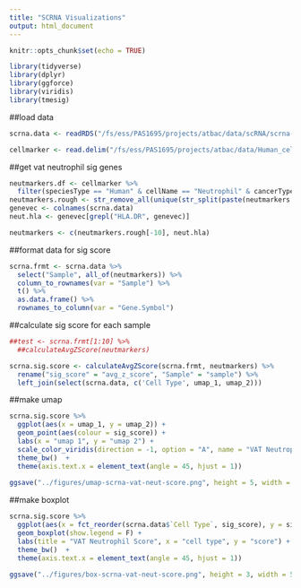 ```yaml
---
title: "SCRNA Visualizations"
output: html_document
---
```


```r
knitr::opts_chunk$set(echo = TRUE)

library(tidyverse)
library(dplyr)
library(ggforce)
library(viridis)
library(tmesig)
```

##load data
```r
scrna.data <- readRDS("/fs/ess/PAS1695/projects/atbac/data/scRNA/scrna-seurat-subset.RDS")

cellmarker <- read.delim("/fs/ess/PAS1695/projects/atbac/data/Human_cell_markers.txt")
```

##get vat neutrophil sig genes
```r
neutmarkers.df <- cellmarker %>%
  filter(speciesType == "Human" & cellName == "Neutrophil" & cancerType == "Normal" & grepl("blood", tissueType, ignore.case = T))
neutmarkers.rough <- str_remove_all(unique(str_split(paste(neutmarkers.df$geneSymbol, collapse = ","), ",")[[1]]), " |\\[|\\]")
genevec <- colnames(scrna.data)
neut.hla <- genevec[grepl("HLA.DR", genevec)]

neutmarkers <- c(neutmarkers.rough[-10], neut.hla) 
```

##format data for sig score
```r
scrna.frmt <- scrna.data %>%
  select("Sample", all_of(neutmarkers)) %>%
  column_to_rownames(var = "Sample") %>%
  t() %>%
  as.data.frame() %>%
  rownames_to_column(var = "Gene.Symbol")
```

##calculate sig score for each sample
```r
##test <- scrna.frmt[1:10] %>%
  ##calculateAvgZScore(neutmarkers)

scrna.sig.score <- calculateAvgZScore(scrna.frmt, neutmarkers) %>%
  rename("sig_score" = "avg_z_score", "Sample" = "sample") %>%
  left_join(select(scrna.data, c('Cell Type', umap_1, umap_2)))
```

##make umap
```r
scrna.sig.score %>%
  ggplot(aes(x = umap_1, y = umap_2)) + 
  geom_point(aes(colour = sig_score)) +
  labs(x = "umap 1", y = "umap 2") +
  scale_color_viridis(direction = -1, option = "A", name = "VAT Neutrophil Score") +
  theme_bw()  +
  theme(axis.text.x = element_text(angle = 45, hjust = 1))
  
ggsave("../figures/umap-scrna-vat-neut-score.png", height = 5, width = 5)
```

##make boxplot
```r
scrna.sig.score %>%
  ggplot(aes(x = fct_reorder(scrna.data$`Cell Type`, sig_score), y = sig_score)) +
  geom_boxplot(show.legend = F) +
  labs(title = "VAT Neutrophil Score", x = "cell type", y = "score") +
  theme_bw()  +
  theme(axis.text.x = element_text(angle = 45, hjust = 1))

ggsave("../figures/box-scrna-vat-neut-score.png", height = 3, width = 5)
```
